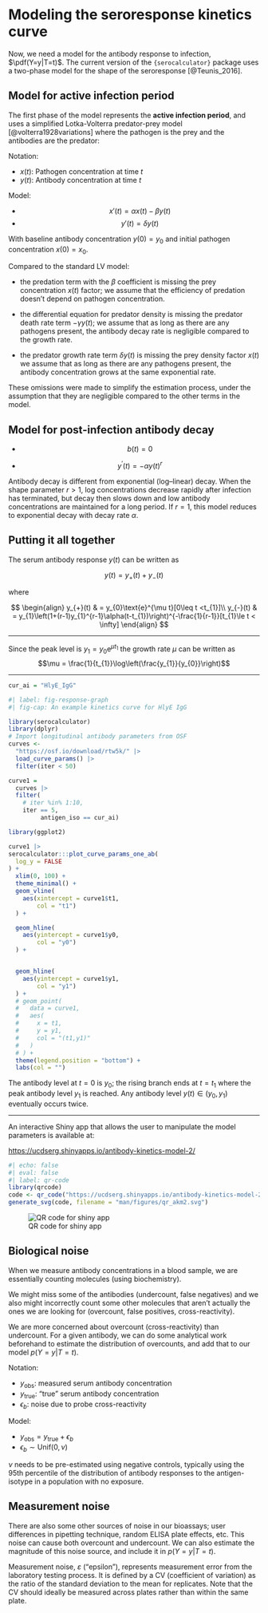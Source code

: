 # Modeling the seroresponse kinetics curve

::: notes
Now, we need a model for the antibody response to infection, $\pdf(Y=y|T=t)$.
The current version of the `{serocalculator}` package uses
a two-phase model for
the shape of the seroresponse [@Teunis_2016].
:::

## Model for active infection period {.smaller}

::: notes
The first phase of the model represents the **active infection period**,
and uses a simplified Lotka-Volterra predator-prey model
[@volterra1928variations]
where the pathogen is the prey and the antibodies are the predator:
:::

Notation:

* $x(t)$: Pathogen concentration at time $t$ 
* $y(t)$: Antibody concentration at time $t$ 

Model: 

* $$x'(t) = \alpha x(t) - \beta y(t)$$
* $$y'(t) = \delta y(t)$$

::: notes
With baseline antibody concentration $y(0) = y_{0}$ and
initial pathogen concentration
$x(0) = x_{0}$.
:::

::: notes
Compared to the standard LV model:

* the predation term with the $\beta$ coefficient is missing
the prey concentration $x(t)$ factor;
we assume that the efficiency of predation
doesn't depend on pathogen concentration.

* the differential equation for predator density is missing
the predator death rate term
$-\gamma y(t)$; we assume that as long as there are any pathogens present,
the antibody decay rate is negligible compared to the growth rate.

* the predator growth rate term $\delta y(t)$ is missing
the prey density factor $x(t)$
we assume that as long as there are any pathogens present,
the antibody concentration grows at the same exponential rate.

These omissions were made to simplify the estimation process,
under the assumption that they are negligible
compared to the other terms in the model.

:::

## Model for post-infection antibody decay

* $$b(t) = 0$$

* $$y^{\prime}(t) = -\alpha y(t)^r$$

::: notes
Antibody decay is different from exponential (log--linear) decay. 
When the shape parameter $r > 1$,
log concentrations decrease rapidly after infection has terminated,
but decay then slows down and
low antibody concentrations are maintained for a long period.
If $r = 1$, 
this model reduces to exponential decay with decay rate $\alpha$.
:::

## Putting it all together

The serum antibody response $y(t)$ can be written as

$$
y(t) = y_{+}(t) + y_{-}(t)
$$

where

$$
\begin{align}
y_{+}(t) & = y_{0}\text{e}^{\mu t}[0\leq t <t_{1}]\\
y_{-}(t) & = y_{1}\left(1+(r-1)y_{1}^{r-1}\alpha(t-t_{1})\right)^{-\frac{1}{r-1}}[t_{1}\le t < \infty]
\end{align}
$$

---

Since the peak level is $y_{1} = y_{0}\text{e}^{\mu t_{1}}$
the growth rate $\mu$ can be written as
$$\mu = \frac{1}{t_{1}}\log\left(\frac{y_{1}}{y_{0}}\right)$$

---

```r
cur_ai = "HlyE_IgG"
```

```r
#| label: fig-response-graph
#| fig-cap: An example kinetics curve for HlyE IgG

library(serocalculator)
library(dplyr)
# Import longitudinal antibody parameters from OSF
curves <-
  "https://osf.io/download/rtw5k/" |>
  load_curve_params() |>
  filter(iter < 50)

curve1 =
  curves |>
  filter(
    # iter %in% 1:10,
    iter == 5,
         antigen_iso == cur_ai)

library(ggplot2)

curve1 |>
serocalculator:::plot_curve_params_one_ab(
  log_y = FALSE
) +
  xlim(0, 100) +
  theme_minimal() +
  geom_vline(
    aes(xintercept = curve1$t1,
        col = "t1")
  ) +

  geom_hline(
    aes(yintercept = curve1$y0,
        col = "y0")
  ) +


  geom_hline(
    aes(yintercept = curve1$y1,
        col = "y1")
  ) +
  # geom_point(
  #   data = curve1,
  #   aes(
  #     x = t1,
  #     y = y1,
  #     col = "(t1,y1)"
  #   )
  # ) +
  theme(legend.position = "bottom") +
  labs(col = "")

```


:::: notes
The antibody level at $t=0$ is $y_{0}$;
the rising branch ends at $t = t_{1}$
where the peak antibody level $y_{1}$ is reached.
Any antibody level $y(t) \in (y_{0}, y_{1})$ eventually occurs twice.
::::

---

::: notes
An interactive Shiny app that allows the user to manipulate the model parameters is available at:

<https://ucdserg.shinyapps.io/antibody-kinetics-model-2/>

:::

```r
#| echo: false
#| eval: false
#| label: qr-code
library(qrcode)
code <- qr_code("https://ucdserg.shinyapps.io/antibody-kinetics-model-2/")
generate_svg(code, filename = "man/figures/qr_akm2.svg")
```

![QR code for shiny app](../man/figures/qr_akm2.svg)

## Biological noise

::: notes
When we measure antibody concentrations in a blood sample, we are essentially counting molecules (using biochemistry).

We might miss some of the antibodies (undercount, false negatives) and we also might incorrectly count some other molecules that aren't actually the ones we are looking for (overcount, false positives, cross-reactivity).

We are more concerned about overcount (cross-reactivity) than undercount. For a given antibody, we can do some analytical work beforehand to estimate the distribution of overcounts, and add that to our model $p(Y=y|T=t)$.
:::

Notation:

* $y_\text{obs}$: measured serum antibody concentration
* $y_\text{true}$: "true" serum antibody concentration
* $\epsilon_b$: noise due to probe cross-reactivity

Model:

* $y_\text{obs} = y_\text{true} + \epsilon_b$
* $\epsilon_b \sim \text{Unif}(0, \nu)$

$\nu$ needs to be pre-estimated using negative controls,
typically using the 95th percentile of the distribution of 
antibody responses to the antigen-isotype 
in a population with no exposure.

## Measurement noise

There are also some other sources of noise in our bioassays; 
user differences in pipetting technique, random ELISA plate effects, etc. 
This noise can cause both overcount and undercount. We can also estimate the magnitude of this noise source, and include it in $p(Y=y|T=t)$.

Measurement noise, $\varepsilon$ ("epsilon"), represents measurement error from the laboratory testing process. 
It is defined by a CV (coefficient of variation) as the ratio of the standard deviation to the mean for replicates. 
Note that the CV should ideally be measured across plates rather than within the same plate. 

